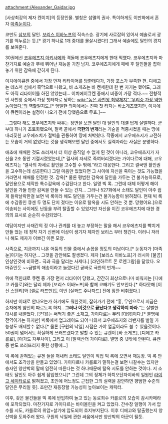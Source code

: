 attachment:/Alexander_Gaidar.jpg

[사상최강의 제자 켄이치]의 등장인물. 별칭은 섬멸의 권사. 특이하게도 이만화에서 혼자 [[마족눈]]이다.

코만도 [[삼보]]의 달인. [[보리스 이바노프]]의 직속스승. 광기에 사로잡혀 있어서 예술로서 광기를 억누르는 듯.[* 광기 하나로 1개 중대를 몰살시켰다!] 그래서 예술에도 달인의 경지를 보여준다.

30권에선 [[코우에츠지 아키사메]]와 격돌해 코우에츠지에게 한대 먹였다. 코우에츠지와 마찬가지로 예술과 무에 뛰어난 재능을 가진 남자. 코우에츠지에게 패배 후 달인들을 잡아놓기 위한 감옥에 갇히게 된다.

이치에이큐켄 중에서 가장 먼저 리타이어를 당한데다가, 가장 포스가 부족한 편. 디에고는 데스퍼 섬에서 흑막으로 나왔고, 바 소게츠는 바 켄세한테 한 번 지기는 했어도, 그래도 아직 리타이어를 하진 않았는데… 이치에이큐켄 중에서 비중이 가장 적다.~~ 전형적인 사천왕 중에서 가장 첫타자로 당하는 [[wiki:"놈은 사천왕 최약체지" '우리중 가장 약한놈이었다.']]의 역할일지도.[* 엄밀한 의미에서는 진짜 첫 타자는 바소게츠였지만, 이치에이 큐켄이라는 설정이 나오기 전에 당했음으로 무효.]~~

…그렇다 해도 코우에츠지와 싸우는 장면을 보면 달인 대 달인의 대결 답게 살벌하다. 군 부대 하나가 초토화됐으며, 절벽 끝에서 '''극한의 번개'''라는 기술을 적중시켰을 때는 땅에 내리꽂힌 코우에즈치가 절벽을 관통하여 땅에 처박혔다. 작중에서 코우에츠지가 고전하는 모습이 거의 없었다는 것을 생각해보면 달인 중에서도 실력자라는 사실은 분명하다. 

애초에 패배한 것도 쓰러져서 더 이상 움직일 수 없게 된 것이 아니라, 코우에츠지가 자신을 2초 동안 기절시켰었는데,[* 결사의 자세로 죽여버리겠다는 가이다르에 대해, 코우에츠지는 “결사의 자세로 활인을 고수할 수 밖에.”라고 대응한다. 그리고 결국엔 활인권을 고수하는데 성공한다.] 그럴 마음만 있었다면 그 사이에 자신을 죽이는 것도 가능했을 거라면서 패배를 인정한 것. 감옥[* 물론 평범한 감옥에 달인을 가두는 건 불가능하므로, 달인용으로 제작한 특수감옥에 수감된다고 한다. 일명 빅 록. 그런데 대체 어떻게 해야 달인을 가둘 만한 감옥을 만들 수 있는 건지… 그러나 527화에서 소태도 달인이 아주 쉽게 들락날락한걸 보면 빅 록이라 해도 달인을 가두는건 불가능함이 밝혀졌다. 현재 빅 록에 수감중인 큐겐 두 명도 단지 졌다는 이유로 탈옥을 시도 안하는 것 뿐. 망했어요.]으로 이송되는 사이에도 난동을 부려 탈출할 수 있었지만 자신을 이긴 코우에즈치에 대한 경의의 표시로 순순히 수감되었다.

여담이지만 사재간의 정 이나 관계를 대 놓고 부정하는 말을 해서 코우에츠지를 빡치게 만들 었는 데 정작 자기 신변에 이상이 생기자 제자인 보리스 부터 챙긴다. 이러니 저러니 해도 제자가 이쁘긴 이쁜 모양.

사족으로, 지금까지 나온 어둠의 인물 중에서 손꼽을 정도의 미남이다.[* 눈동자가 [마족눈]이기는 하지만... 그것을 감안해도 잘생겼다. 제자 [보리스 이바노프]가 러시아 [불곰]인상인것에 비하면.. 극과 극을 달리는 사제다.] [라인하르트 폰 로엔그람]을 닮았다. 오마쥬인듯 ~~금발의 애송이라고 놀렸다간 곧바로 극한의 번개~~

위에 적힌대로 큐켄 중 가장 먼저 리타이어 당했고, 간간히 회상으로나마 비춰지는 [디에고 카를로]와는 달리 제자 [보리스 이바노프]와 함께 코빼기도 안보인다.[* 하다못해 [이산 스탠리]와 [셀로 라프만]도 이번 [실콰드 주나자드] 전에 잠깐 비춰졌다.]

하지만 이대로 안나오는가 하기에도 뭐한것이, 잡혀가기 전에 “흥, 무인으로서 지금은 승자에게 얌전히 따르도록 하지.. '''그러나 이것으로 끝났다고 생각하지 마라.'''”는 살벌한 대사를 내뱉었다. [군대]는 써먹기 좋은 소재고, 가이다르는 무려 [대령]이다.[* 불명예 전역이기는 하지만] 빅록에서 업그레이드 되어 나와서 코우에츠지와 리밴지를 벌일 가능성도 배제할수 없다.[* 물론 [구원의 낙일] 시점은 가야 얼굴이라도 볼 수 있을것이다. 50권이 넘어서도 확실하게 쓰러뜨렸다고 말할 수 있는 큐켄이 [바 소게츠], [디에고 카를로], [아가도 자무차이], 그리고 이 [알렉산더 가이다르]. 열명 중 넷밖에 안된다. 큐켄 중 반도 쓰러뜨리지 못한 상황에...]

빅 록에 갇혀있는 큐겐 둘을 꺼내러 소태도 달인이 직접 빅 록에 오면서 재등장. 빅 록 안에서도 조각상을 만들고 있었다. 가이다르나 카를로가 말하는걸 보면 나갈수는 있지만 승자인 양산박의 말에 얌전히 따른다는 것 하나때문에 탈옥 시도를 안하는 것이다. 저 소태도 달인도 아주 쉽게 잠입했으니[* 그런데 그의 정체가  하치오단자이바의 일원인 [[라이고 세이타로]]로 밝혀졌고, 초인에 어느정도 근접한 그의 실력을 감안하면 평범한 수준의 달인은 무리일 듯]. 조만간 재등장할 가능성이 높아보이는 캐릭터.

이후, 갖은 물건들을 빅 록에 반입하여 놀고 있는 동료죄수 카를로의 모습이 감시카메라에 포착되었다. 마찬가지로 가이다르는 바이올린을 켜고 있었다. 간수장 일행이 가서 압수를 시도, 카를로의 위압+살기에 압도되어 흐지부지된다. 이후 디에고와 탈출했는지 양산박을 도와주러 왔다. 구원의 낙일에 관한 싸움에서만 양산박의 아군이 될듯.
